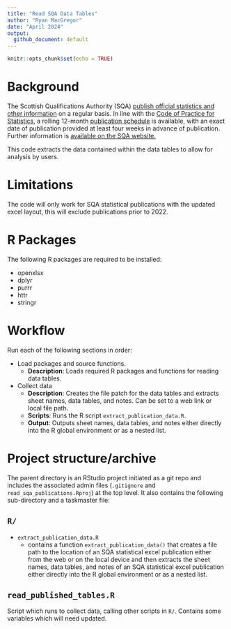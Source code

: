 ```yaml
---
title: "Read SQA Data Tables"
author: "Ryan MacGregor"
date: "April 2024"
output:
  github_document: default
---
```


```r
knitr::opts_chunk$set(echo = TRUE)
```

# Background
The Scottish Qualifications Authority (SQA) [publish official statistics and other information](https://www.sqa.org.uk/sqa/48269.html) on a regular basis. In line with the [Code of Practice for Statistics](https://code.statisticsauthority.gov.uk/), a rolling 12-month [publication schedule](https://www.sqa.org.uk/sqa/48513.html) is available, with an exact date of publication provided at least four weeks in advance of publication. Further information is [available on the SQA website.](https://www.sqa.org.uk/sqa/92537.html)

This code extracts the data contained within the data tables to allow for analysis by users.

# Limitations

The code will only work for SQA statistical publications with the updated excel layout, this will exclude publications prior to 2022.

# R Packages

The following R packages are required to be installed:

- openxlsx
- dplyr
- purrr
- httr
- stringr

# Workflow

Run each of the following sections in order:

-   Load packages and source functions.
    -   **Description**: Loads required R packages and functions for reading data tables.
-   Collect data
    -   **Description**: Creates the file patch for the data tables and extracts sheet names, data tables, and notes. Can be set to a web link or local file path.
    -   **Scripts**: Runs the R script `extract_publication_data.R`.
    -   **Output**: Outputs sheet names, data tables, and notes either directly into the R global environment or as a nested list.

# Project structure/archive

The parent directory is an RStudio project initiated as a git repo and includes the associated admin files (`.gitignore` and `read_sqa_publications.Rproj`) at the top level. It also contains the following sub-directory and a taskmaster file:

## `R/`

-   `extract_publication_data.R`
    -   contains a function `extract_publication_data()` that creates a file path to the location of an SQA statistical excel publication either from the web or on the local device and then extracts the sheet names, data tables, and notes of an SQA statistical excel publication either directly into the R global environment or as a nested list.

## `read_published_tables.R`

Script which runs to collect data, calling other scripts in `R/`. Contains some variables which will need updated.
